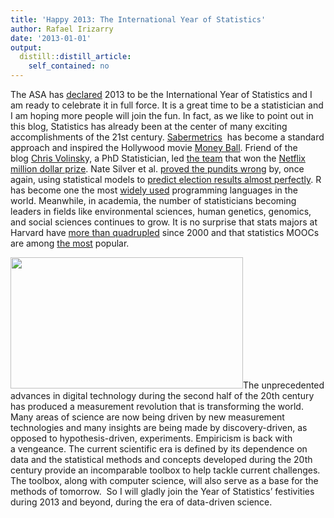 ```yaml
---
title: 'Happy 2013: The International Year of Statistics'
author: Rafael Irizarry
date: '2013-01-01'
output:
  distill::distill_article:
    self_contained: no
---
```


The ASA has [declared](http://www.statistics2013.org/) 2013 to be the International Year of Statistics and I am ready to celebrate it in full force. It is a great time to be a statistician and I am hoping more people will join the fun. In fact, as we like to point out in this blog, Statistics has already been at the center of many exciting accomplishments of the 21st century. [Sabermetrics](http://en.wikipedia.org/wiki/Sabermetrics)  has become a standard approach and inspired the Hollywood movie [Money Ball](http://www.imdb.com/title/tt1210166/). Friend of the blog [Chris Volinsk](http://www2.research.att.com/~volinsky/)y, a PhD Statistician, led [the team](http://www.nytimes.com/2009/07/28/technology/internet/28netflix.html) that won the [Netflix million dollar prize](http://www.netflixprize.com/). Nate Silver et al. [proved the pundits wrong](http://simplystatistics.org/posts/2012-11-07-nate-silver-does-it-again-will-pundits-finally-accept/) by, once again, using statistical models to [predict election results almost perfectly](http://mashable.com/2012/11/07/nate-silver-wins/). R has become one the most [widely used](http://www.nytimes.com/2009/01/07/technology/business-computing/07program.html?pagewanted=all) programming languages in the world. Meanwhile, in academia, the number of statisticians becoming leaders in fields like environmental sciences, human genetics, genomics, and social sciences continues to grow. It is no surprise that stats majors at Harvard have [more than quadrupled](http://nesterko.com/visuals/statconcpred2012-with-dm/) since 2000 and that statistics MOOCs are among [the most](http://edudemic.com/2012/12/the-11-most-popular-open-online-courses/) popular.

<p style="text-align: left;">
  <img class="aligncenter" alt="" src="http://mope.amsiintern.org.au/wp-content/uploads/2012/09/IYSTAT-Logo-extended-620x350.jpg" width="372" height="210" />The unprecedented advances in digital technology during the second half of the 20th century has produced a measurement revolution that is transforming the world. Many areas of science are now being driven by new measurement technologies and many insights are being made by discovery-driven, as opposed to hypothesis-driven, experiments. Empiricism is back with a vengeance. The current scientific era is defined by its dependence on data and the statistical methods and concepts developed during the 20th century provide an incomparable toolbox to help tackle current challenges. The toolbox, along with computer science, will also serve as a base for the methods of tomorrow.  So I will gladly join the Year of Statistics' festivities during 2013 and beyond, during the era of data-driven science.
</p>
